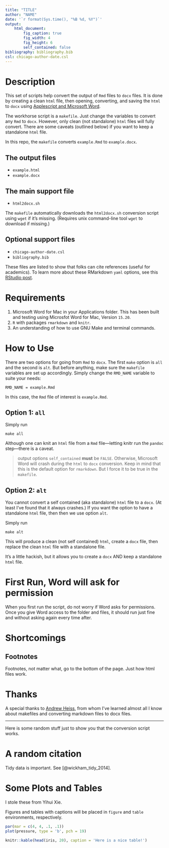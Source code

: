 ```yaml
---
title: "TITLE"
author: "NAME"
date: '`r format(Sys.time(), "%B %d, %Y")`'
output:
    html_document:
        fig_caption: true
        fig_width: 4
        fig_height: 6
        self_contained: false
bibliography: bibliography.bib
csl: chicago-author-date.csl
---
```


# Description

This set of scripts help convert the output of `Rmd` files to `docx` files. It is done by creating a clean `html` file, then opening, converting, and saving the `html` to `docx` using [Applescript and Microsoft Word](https://www.dropbox.com/s/4bwwsgod27w1fjo/word-2004-applescript-reference.pdf?dl=0).

The workhorse script is a `makefile`. Just change the variables to convert any `Rmd` to `docx`. However, only clean (not standalone) `html` files will fully convert. There are some caveats (outlined below) if you want to keep a standalone `html` file.

In this repo, the `makefile` converts `example.Rmd` to `example.docx`.

## The output files

- `example.html`
- `example.docx`

## The main support file

- `html2docx.sh`

The `makefile` automatically downloads the `html2docx.sh` conversion script using `wget` if it's missing. (Requires unix command-line tool `wget` to download if missing.)

## Optional support files

- `chicago-author-date.csl`
- `bibliography.bib`

These files are listed to show that folks can cite references (useful for academics). To learn more about these RMarkdown `yaml` options, see this [RStudio post](http://rmarkdown.rstudio.com/authoring_bibliographies_and_citations.html).

# Requirements

1. Microsoft Word for Mac in your Applications folder. This has been built and testing using Microsfot Word for Mac, Version `15.20`.
2. `R` with packages `rmarkdown` and `knitr`.
3. An understanding of how to use GNU Make and terminal commands.

# How to Use

There are two options for going from `Rmd` to `docx`. The first `make` option is `all` and the second is `alt`. But before anything, make sure the `makefile` variables are set up accordingly. Simply change the `RMD_NAME` variable to suite your needs:

```
RMD_NAME = example.Rmd
```

In this case, the `Rmd` file of interest is `example.Rmd`.


## Option 1: `all`

Simply run

```
make all
```

Although one can knit an `html` file from a `Rmd` file---letting knitr run the `pandoc` step---there is a caveat.

> output options `self_contained` **must** be `FALSE`. Otherwise, Microsoft Word will crash during the `html` to `docx` conversion. Keep in mind that this is the default option for `rmarkdown`. But I force it to be true in the `makefile`.


## Option 2: `alt`

You cannot convert a self contained (aka standalone) `html` file to a `docx`. (At least I've found that it always crashes.) If you want the option to have a standalone `html` file, then then we use option `alt`.

Simply run

```
make alt
```

This will produce a clean (not self contained) `html`, create a `docx` file, then replace the clean `html` file with a standalone file.

It's a little hackish, but it allows you to create a `docx` AND keep a standalone `html` file.

# First Run, Word will ask for permission

When you first run the script, do not worry if Word asks for permissions. Once you give Word access to the folder and files, it should run just fine and without asking again every time after.

# Shortcomings

## Footnotes

Footnotes, not matter what, go to the bottom of the page. Just how html files work.

# Thanks

A special thanks to [Andrew Heiss](http://github.com/andrewheiss), from whom I've learned almost all I know about makefiles and converting markdown files to docx files.

---

Here is some random stuff just to show you that the conversion script works.

# A random citation

Tidy data is important. See [@wickham_tidy_2014].

# Some Plots and Tables

I stole these from Yihui Xie.

Figures and tables with captions will be placed in `figure` and `table` environments, respectively.

```r
par(mar = c(4, 4, .1, .1))
plot(pressure, type = 'b', pch = 19)
```

```r
knitr::kable(head(iris, 20), caption = 'Here is a nice table!')
```
